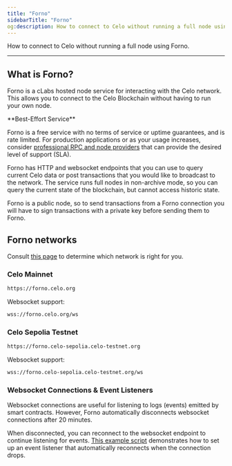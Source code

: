 ```yaml
---
title: "Forno"
sidebarTitle: "Forno"
og:description: How to connect to Celo without running a full node using Forno.
---
```


How to connect to Celo without running a full node using Forno.

---

## What is Forno?

Forno is a cLabs hosted node service for interacting with the Celo network. This allows you to connect to the Celo Blockchain without having to run your own node.

<Tip>
**Best-Effort Service**

Forno is a free service with no terms of service or uptime guarantees, and is rate limited. For production applications or as your usage increases, consider [professional RPC and node providers](/network/node/overview#as-a-service) that can provide the desired level of support (SLA).
</Tip>

Forno has HTTP and websocket endpoints that you can use to query current Celo data or post transactions that you would like to broadcast to the network. The service runs full nodes in non-archive mode, so you can query the current state of the blockchain, but cannot access historic state.

Forno is a public node, so to send transactions from a Forno connection you will have to sign transactions with a private key before sending them to Forno.

## Forno networks

Consult [this page](/network/) to determine which network is right for you.

### Celo Mainnet

```bash
https://forno.celo.org
```

Websocket support:

```bash
wss://forno.celo.org/ws
```

### Celo Sepolia Testnet

```bash
https://forno.celo-sepolia.celo-testnet.org
```

Websocket support:

```bash
wss://forno.celo-sepolia.celo-testnet.org/ws
```

### Websocket Connections & Event Listeners

Websocket connections are useful for listening to logs (events) emitted by smart contracts. However, Forno automatically disconnects websocket connections after 20 minutes.

When disconnected, you can reconnect to the websocket endpoint to continue listening for events. [This example script](https://gist.github.com/critesjosh/a230e7b2eb54c8d330ca57db1f6239db) demonstrates how to set up an event listener that automatically reconnects when the connection drops.
